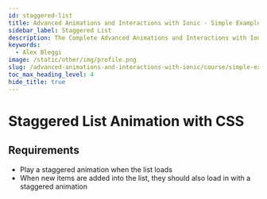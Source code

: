 ```yaml
---
id: staggered-list
title: Advanced Animations and Interactions with Ionic · Simple Examples · Staggered List
sidebar_label: Staggered List
description: The Complete Advanced Animations and Interactions with Ionic by Josh Morony.
keywords:
  - Alex Bleggi
image: /static/other/img/profile.png
slug: /advanced-animations-and-interactions-with-ionic/course/simple-examples/staggered-list
toc_max_heading_level: 4
hide_title: true
---
```



# Staggered List Animation with CSS

## Requirements

- Play a staggered animation when the list loads
- When new items are added into the list, they should also load in with a staggered animation
